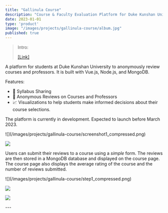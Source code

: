 ```yaml
---
title: "Gallinula Course"
description: "Course & Faculty Evaluation Platform for Duke Kunshan University"
date: 2023-01-01
type: 'product'
image: "/images/projects/gallinula-course/album.jpg"
published: true
---
```


> Intro:
> 
> [[Link]](https://course.gallinula.com)

A platform for students at Duke Kunshan University to anonymously review courses and professors. It is built with Vue.js, Node.js, and MongoDB.

Features: 
- 📃 Syllabus Sharing
- 📝 Anonymous Reviews on Courses and Professors
- 📈 Visualizations to help students make informed decisions about their course selections.


The platform is currently in development. Expected to launch before March 2023.

<div className="flex">
![](/images/projects/gallinula-course/screenshot1_compressed.png)

![](/images/projects/gallinula-course/screenshot2_compressed.png)
</div>

Users can submit their reviews to a course using a _simple_ form. The reviews are then stored in a MongoDB database and displayed on the course page. The course page also displays the average rating of the course and the number of reviews submitted.

<div className="flex">
![](/images/projects/gallinula-course/step1_compressed.png)

![](/images/projects/gallinula-course/step2_compressed.png)

![](/images/projects/gallinula-course/step4_compressed.png)
</div>
---
